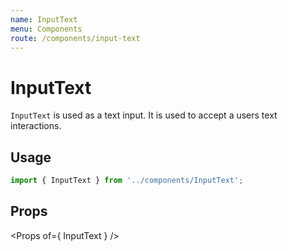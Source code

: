```yaml
---
name: InputText
menu: Components
route: /components/input-text
---
```




# InputText

`InputText` is used as a text input. It is used to accept a users text interactions.

## Usage

```ts
import { InputText } from '../components/InputText';
```

<Playground>
    <InputText placeholder="Type Here" />
</Playground>

## Props

<Props of={ InputText } />
